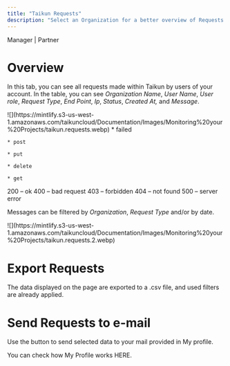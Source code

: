 ```yaml
---
title: "Taikun Requests"
description: "Select an Organization for a better overview of Requests."
---
```


<Icon icon="user-tie" iconType="solid" /> Manager | <Icon icon="handshake" iconType="solid" /> Partner

# Overview

In this tab, you can see all requests made within Taikun by users of your account. In the table, you can see *Organization Name*, *User Name*, *User role*, *Request Type*, *End Point*, *Ip*, *Status*, *Created At,* and *Message*.

<Frame caption="Taikun Requests">
  ![](https://mintlify.s3-us-west-1.amazonaws.com/taikuncloud/Documentation/Images/Monitoring%20your%20Projects/taikun.requests.webp)
</Frame>

<AccordionGroup>
  <Accordion title="Requests type" icon="pen">
    * failed

    * post

    * put

    * delete

    * get
  </Accordion>

  <Accordion title="Status" icon="copy">
    200 – ok
    400 – bad request
    403 – forbidden
    404 – not found
    500 – server error
  </Accordion>
</AccordionGroup>

Messages can be filtered by *Organization*, *Request Type* and/or by date.

<Frame caption="Taikun Requests filtr">
  ![](https://mintlify.s3-us-west-1.amazonaws.com/taikuncloud/Documentation/Images/Monitoring%20your%20Projects/taikun.requests.2.webp)
</Frame>

# Export Requests

The data displayed on the page are exported to a .csv file, and used filters are already applied.

# Send Requests to e-mail

Use the button to send selected data to your mail provided in My profile.

<Card title="My Profile" icon="user" horizontal={true} href="Documentation/Topics/Account Management/My Profile management.mdx">
  You can check how My Profile works HERE.
</Card>